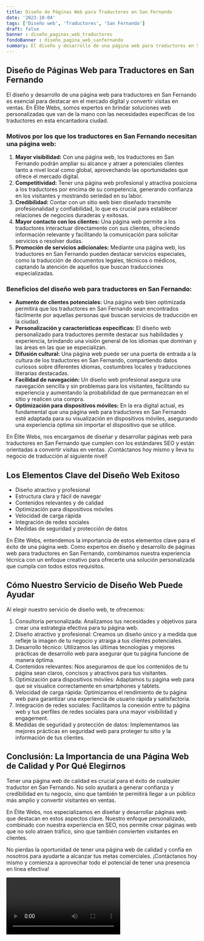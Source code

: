 ```yaml
---
title: Diseño de Páginas Web para Traductores en San Fernando
date: '2023-10-04'
tags: ['Diseño web', 'Traductores', 'San Fernando']
draft: false
banner : diseño_paginas_web_traductores
fondoBanner : diseño_pagina_web_sanfernando
summary: El diseño y desarrollo de una página web para traductores en San Fernando es esencial para destacar en el mercado digital y convertir visitas en ventas. En Élite Webs, somos expertos en brindar soluciones web personalizadas que van de la mano con las necesidades específicas de los traductores en esta encantadora ciudad.
---
```


## Diseño de Páginas Web para Traductores en San Fernando

El diseño y desarrollo de una página web para traductores en San Fernando es esencial para destacar en el mercado digital y convertir visitas en ventas. En Élite Webs, somos expertos en brindar soluciones web personalizadas que van de la mano con las necesidades específicas de los traductores en esta encantadora ciudad.

### Motivos por los que los traductores en San Fernando necesitan una página web:

1. **Mayor visibilidad:** Con una página web, los traductores en San Fernando podrán ampliar su alcance y atraer a potenciales clientes tanto a nivel local como global, aprovechando las oportunidades que ofrece el mercado digital.
2. **Competitividad:** Tener una página web profesional y atractiva posiciona a los traductores por encima de su competencia, generando confianza en los visitantes y mostrando seriedad en su labor.
3. **Credibilidad:** Contar con un sitio web bien diseñado transmite profesionalidad y confiabilidad, lo que es crucial para establecer relaciones de negocios duraderas y exitosas.
4. **Mayor contacto con los clientes:** Una página web permite a los traductores interactuar directamente con sus clientes, ofreciendo información relevante y facilitando la comunicación para solicitar servicios o resolver dudas.
5. **Promoción de servicios adicionales:** Mediante una página web, los traductores en San Fernando pueden destacar servicios especiales, como la traducción de documentos legales, técnicos o médicos, captando la atención de aquellos que buscan traducciones especializadas.

### Beneficios del diseño web para traductores en San Fernando:

- **Aumento de clientes potenciales:** Una página web bien optimizada permitirá que los traductores en San Fernando sean encontrados fácilmente por aquellas personas que buscan servicios de traducción en la ciudad.
- **Personalización y características específicas:** El diseño web personalizado para traductores permite destacar sus habilidades y experiencia, brindando una visión general de los idiomas que dominan y las áreas en las que se especializan.
- **Difusión cultural:** Una página web puede ser una puerta de entrada a la cultura de los traductores en San Fernando, compartiendo datos curiosos sobre diferentes idiomas, costumbres locales y traducciones literarias destacadas.
- **Facilidad de navegación:** Un diseño web profesional asegura una navegación sencilla y sin problemas para los visitantes, facilitando su experiencia y aumentando la probabilidad de que permanezcan en el sitio y realicen una compra.
- **Optimización para dispositivos móviles:** En la era digital actual, es fundamental que una página web para traductores en San Fernando esté adaptada para su visualización en dispositivos móviles, asegurando una experiencia óptima sin importar el dispositivo que se utilice.

En Élite Webs, nos encargamos de diseñar y desarrollar páginas web para traductores en San Fernando que cumplen con los estándares SEO y están orientadas a convertir visitas en ventas. ¡Contáctanos hoy mismo y lleva tu negocio de traducción al siguiente nivel!

<GifSeo />

<Cta />

## Los Elementos Clave del Diseño Web Exitoso

- Diseño atractivo y profesional
- Estructura clara y fácil de navegar
- Contenidos relevantes y de calidad
- Optimización para dispositivos móviles
- Velocidad de carga rápida
- Integración de redes sociales
- Medidas de seguridad y protección de datos

En Élite Webs, entendemos la importancia de estos elementos clave para el éxito de una página web. Como expertos en diseño y desarrollo de páginas web para traductores en San Fernando, combinamos nuestra experiencia técnica con un enfoque creativo para ofrecerte una solución personalizada que cumpla con todos estos requisitos.

## Cómo Nuestro Servicio de Diseño Web Puede Ayudar

Al elegir nuestro servicio de diseño web, te ofrecemos:

1. Consultoría personalizada: Analizamos tus necesidades y objetivos para crear una estrategia efectiva para tu página web.
2. Diseño atractivo y profesional: Creamos un diseño único y a medida que refleje la imagen de tu negocio y atraiga a tus clientes potenciales.
3. Desarrollo técnico: Utilizamos las últimas tecnologías y mejores prácticas de desarrollo web para asegurar que tu página funcione de manera óptima.
4. Contenidos relevantes: Nos aseguramos de que los contenidos de tu página sean claros, concisos y atractivos para tus visitantes.
5. Optimización para dispositivos móviles: Adaptamos tu página web para que se visualice correctamente en smartphones y tablets.
6. Velocidad de carga rápida: Optimizamos el rendimiento de tu página web para garantizar una experiencia de usuario rápida y satisfactoria.
7. Integración de redes sociales: Facilitamos la conexión entre tu página web y tus perfiles de redes sociales para una mayor visibilidad y engagement.
8. Medidas de seguridad y protección de datos: Implementamos las mejores prácticas en seguridad web para proteger tu sitio y la información de tus clientes.

## Conclusión: La Importancia de una Página Web de Calidad y Por Qué Elegirnos

Tener una página web de calidad es crucial para el éxito de cualquier traductor en San Fernando. No solo ayudará a generar confianza y credibilidad en tu negocio, sino que también te permitirá llegar a un público más amplio y convertir visitantes en ventas.

En Élite Webs, nos especializamos en diseñar y desarrollar páginas web que destacan en estos aspectos clave. Nuestro enfoque personalizado, combinado con nuestra experiencia en SEO, nos permite crear páginas web que no solo atraen tráfico, sino que también convierten visitantes en clientes.

No pierdas la oportunidad de tener una página web de calidad y confía en nosotros para ayudarte a alcanzar tus metas comerciales. ¡Contáctanos hoy mismo y comienza a aprovechar todo el potencial de tener una presencia en línea efectiva!

<Video />

<CtaBot job='Traductores' city='San Fernando'/>

<Gmaps query='San Fernando+españa+maps' />